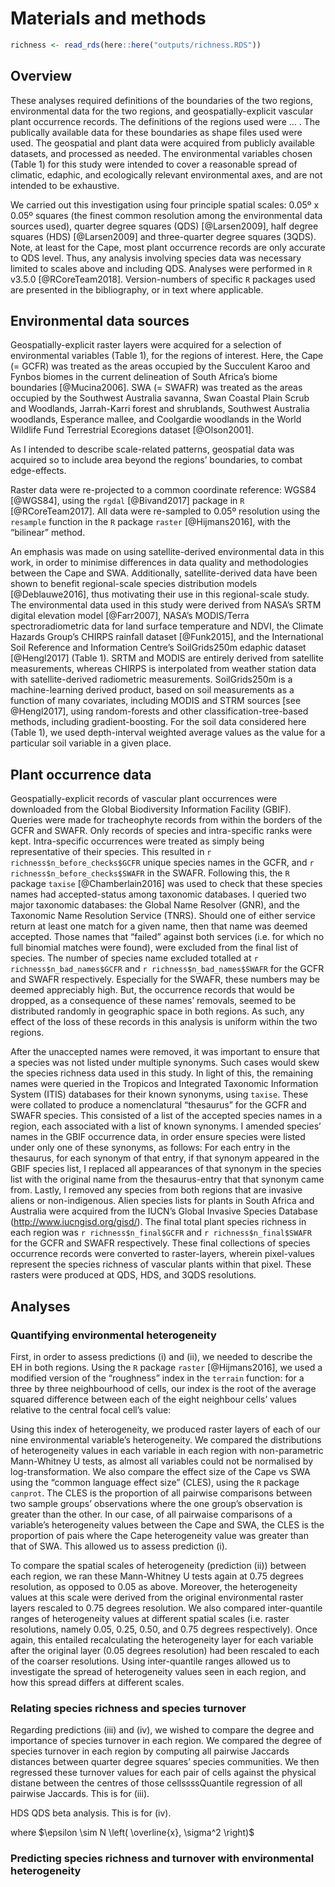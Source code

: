 # Materials and methods

```r
richness <- read_rds(here::here("outputs/richness.RDS"))
```

## Overview

<!--2018-04-26-->

These analyses required definitions of the boundaries of the two regions, environmental data for the two regions, and geospatially-explicit vascular plant occurrence records. The definitions of the regions used were ... <!--TODO: find these definitions-->. The publically available data for these boundaries as shape files used were used<!--TODO: add these refs-->. The geospatial and plant data were acquired from publicly available datasets, and processed as needed. The environmental variables chosen (Table 1) for this study were intended to cover a reasonable spread of climatic, edaphic, and ecologically relevant environmental axes, and are not intended to be exhaustive.

We carried out this investigation using four principle spatial scales: 0.05º x 0.05º squares (the finest common resolution among the environmental data sources used), quarter degree squares (QDS) [@Larsen2009], half degree squares (HDS) [@Larsen2009] and three-quarter degree squares (3QDS). Note, at least for the Cape, most plant occurrence records are only accurate to QDS level. Thus, any analysis involving species data was necessary limited to scales above and including QDS. Analyses were performed in `R` v3.5.0 [@RCoreTeam2018]. Version-numbers of specific `R` packages used are presented in the bibliography, or in text where applicable.

## Environmental data sources

Geospatially-explicit raster layers were acquired for a selection of environmental variables (Table 1), for the regions of interest. Here, the Cape (= GCFR) was treated as the areas occupied by the Succulent Karoo and Fynbos biomes in the current delineation of South Africa's biome boundaries [@Mucina2006]. SWA (= SWAFR) was treated as the areas occupied by the Southwest Australia savanna, Swan Coastal Plain Scrub and Woodlands, Jarrah-Karri forest and shrublands, Southwest Australia woodlands, Esperance mallee, and Coolgardie woodlands in the World Wildlife Fund Terrestrial Ecoregions dataset [@Olson2001]<!--in order to closely match the currently delineated SWAFR (TODO: find this ref)-->.

As I intended to describe scale-related patterns, geospatial data was acquired so to include area beyond the regions' boundaries, to combat edge-effects.<!--TODO: is this true in my latest version of the analysis??-->

Raster data were re-projected to a common coordinate reference: WGS84 [@WGS84], using the `rgdal` [@Bivand2017] package in `R` [@RCoreTeam2017]. All data were re-sampled to 0.05º resolution using the `resample` function in the `R` package `raster` [@Hijmans2016], with the "bilinear" method.

An emphasis was made on using satellite-derived environmental data in this work, in order to minimise differences in data quality and methodologies between the Cape and SWA. Additionally, satellite-derived data have been shown to benefit regional-scale species distribution models [@Deblauwe2016], thus motivating their use in this regional-scale study. The environmental data used in this study were derived from NASA's SRTM digital elevation model [@Farr2007], NASA's MODIS/Terra spectroradiometric data for land surface temperature and NDVI, the Climate Hazards Group's CHIRPS rainfall dataset [@Funk2015], and the International Soil Reference and Information Centre's SoilGrids250m edaphic dataset [@Hengl2017] (Table 1). SRTM and MODIS are entirely derived from satellite measurements, whereas CHIRPS is interpolated from weather station data with satellite-derived radiometric measurements. SoilGrids250m is a machine-learning derived product, based on soil measurements as a function of many covariates, including MODIS and STRM sources [see @Hengl2017], using random-forests and other classification-tree-based methods, including gradient-boosting. For the soil data considered here (Table 1), we used depth-interval weighted average values as the value for a particular soil variable in a given place.

<!--TODO:Mean annual $X$, PDQ ... describe!-->

## Plant occurrence data

Geospatially-explicit records of vascular plant occurrences were downloaded from the Global Biodiversity Information Facility (GBIF). Queries were made for tracheophyte records from within the borders of the GCFR and SWAFR. Only records of species and intra-specific ranks were kept. Intra-specific occurrences were treated as simply being representative of their species. This resulted in `r richness$n_before_checks$GCFR` unique species names in the GCFR, and `r richness$n_before_checks$SWAFR` in the SWAFR. Following this, the `R` package `taxise` [@Chamberlain2016] was used to check that these species names had accepted-status among taxonomic databases. I queried two major taxonomic databases: the Global Name Resolver (GNR)<!--TODO: ref--><!--which includes the following independent databases within its queries: NCB, BoLD, ITIS, BHL, EoL, Redlist, GROMS, RAMSAR, BIRDLIFE or other conservation related indices, Scratchpad, LifeDesk indices, Tropicos, Exemplar online Flora and Fauna, and Fauna Europaea (<https://github.com/GlobalNamesArchitecture/gni/wiki/Sources>)-->, and the Taxonomic Name Resolution Service (TNRS)<!--TODO: ref--><!--. TNRS was built upon existing programmes from GNR, and includes a different (but not completely exclusive) set of databases (<http://tnrs.iplantcollaborative.org/sources.html>): Tropicos, The Global Compositae Checklist (GCC), USDA's Plants Database, NCBI, The International Legume Database and Information Service (ILDIS), The Plant List (Kew, Missouri Bot. G.) (TPL), But without Fabaceae and Asteraceae (see IDLIS, GCC)). The near-comprehensive coverage of the GNR and TNRS services combined motivated their use here. Each unique species name from the GBIF-derived list for each region was queried against GNR and TNRS. My implementation TODO: please choose a different word here to remove unaccepted names was forgiving TODO: reword-->. Should one of either service return at least one match for a given name, then that name was deemed accepted. Those names that "failed" against both services (i.e. for which no full binomial matches were found), were excluded from the final list of species. The number of species name excluded totalled at `r richness$n_bad_names$GCFR` and `r richness$n_bad_names$SWAFR` for the GCFR and SWAFR respectively. Especially for the SWAFR, these numbers may be deemed appreciably high. But, the occurrence records that would be dropped, as a consequence of these names' removals, seemed to be distributed randomly in geographic space in both regions<!--TODO: make this map? or at least quote a stat..?-->. As such, any effect of the loss of these records in this analysis is uniform within the two regions.

After the unaccepted names were removed, it was important to ensure that a species was not listed under multiple synonyms. Such cases would skew the species richness data used in this study. In light of this, the remaining names were queried in the Tropicos and Integrated Taxonomic Information System (ITIS) databases for their known synonyms, using `taxise`. These were collated to produce a nomenclatural "thesaurus" for the GCFR and SWAFR species. This consisted of a list of the accepted species names in a region, each associated with a list of known synonyms. I amended species' names in the GBIF occurrence data, in order ensure species were listed under only one of these synonyms, as follows: For each entry in the thesaurus, for each synonym of that entry, if that synonym appeared in the GBIF species list, I replaced all appearances of that synonym in the species list with the original name from the thesaurus-entry that that synonym came from. Lastly, I removed any species from both regions that are invasive aliens or non-indigenous. Alien species lists for plants in South Africa and Australia were acquired from the IUCN's Global Invasive Species Database (<http://www.iucngisd.org/gisd/>). The final total plant species richness in each region was `r richness$n_final$GCFR` and `r richness$n_final$SWAFR` for the GCFR and SWAFR respectively. These final collections of species occurrence records were converted to raster-layers, wherein pixel-values represent the species richness of vascular plants within that pixel. These rasters were produced at QDS, HDS, and 3QDS resolutions.

## Analyses

### Quantifying environmental heterogeneity

First, in order to assess predictions (i) and (ii), we needed to describe the EH in both regions. Using the `R` package `raster` [@Hijmans2016], we used a modified version of the "roughness" index in the `terrain` function: for a three by three neighbourhood of cells, our index is the root of the average squared difference between each of the eight neighbour cells' values relative to the central focal cell's value:

<!--TODO: comply w/ bookdown equation guidelines-->

\begin{equation}
    roughness = \sqrt{\frac{\sum_{i = 1}^{8}(x_{focal} - x_i)^{2}}{8}}
    (\#eq:roughness)
\end{equation} 

Using this index of heterogeneity, we produced raster layers of each of our nine environmental variable's heterogeneity. We compared the distributions of heterogeneity values in each variable in each region with non-parametric Mann-Whitney U tests, as almost all variables could not be normalised by log-transformation. We also compare the effect size of the Cape vs SWA using the "common language effect size" (CLES), using the `R` package `canprot`. The CLES is the proportion of all pairwise comparisons between two sample groups' observations where the one group's observation is greater than the other. In our case, of all pairwaise comparisons of a variable's heterogeneity values between the Cape and SWA, the CLES is the proportion of pais where the Cape heterogeneity value was greater than that of SWA. This allowed us to assess prediction (i).

To compare the spatial scales of heterogeneity (prediction (ii)) between each region, we ran these Mann-Whitney U tests again at 0.75 degrees resolution, as opposed to 0.05 as above. Moreover, the heterogeneity values at this scale were derived from the original environmental raster layers rescaled to 0.75 degrees resolution. We also compared inter-quantile ranges of heterogeneity values at different spatial scales (i.e. raster resolutions, namely 0.05, 0.25, 0.50, and 0.75 degrees respectively). Once again, this entailed recalculating the heterogeneity layer for each variable after the original layer (0.05 degrees resolution) had been rescaled to each of the coarser resolutions. Using inter-quantile ranges allowed us to investigate the spread of heterogeneity values seen in each region, and how this spread differs at different scales.

### Relating species richness and species turnover

Regarding predictions (iii) and (iv), we wished to compare the degree and importance of species turnover in each region. We compared the degree of species turnover in each region by computing all pairwise Jaccards distances <!--TODO: ref--> between quarter degree squares' species communities. We then regressed these turnover values for each pair of cells against the physical distane between the centres of those cellssssQuantile regression of all pairwise Jaccards. This is for (iii).

HDS QDS beta analysis. This is for (iv).

\begin{align}
    \widehat{S_{HDS}}_i = 
        &\ \beta_0 + \\
        &\ \beta_1 \overline{S_{QDS}}_i + 
            \beta_2 \overline{J_{QDS}}_i + 
            \beta_3 SWA_i + \\
        &\ \beta_4 \overline{S_{QDS}}_i SWA_i  + 
            \beta_5 \overline{J_{QDS}}_i SWA_i + 
            \epsilon_i
    (\#eq:gamma-beta-alpha)
\end{align}

where $\epsilon \sim N \left( \overline{x}, \sigma^2 \right)$

### Predicting species richness and turnover with environmental heterogeneity

<!--TODO: comply w/ bookdown equation guidelines-->

<!--TODO: $formula2$-->

<!--TODO: write this section-->

<!--NB: finalise QDS vs 0.25 degree square vs 0.25° x 0.25°-->
